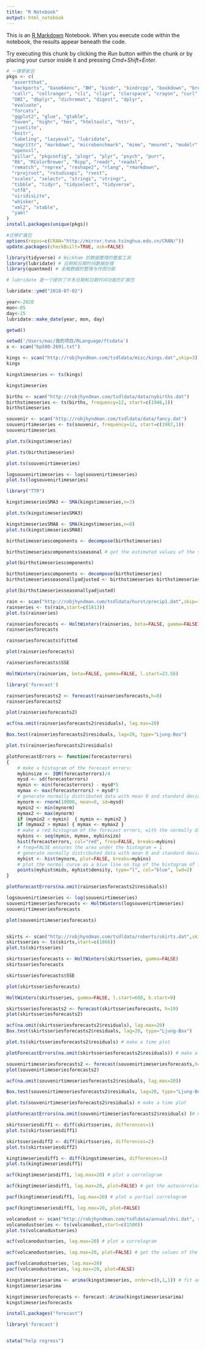 ```yaml
---
title: "R Notebook"
output: html_notebook
---
```


This is an [R Markdown](http://rmarkdown.rstudio.com) Notebook. When you execute code within the notebook, the results appear beneath the code. 

Try executing this chunk by clicking the *Run* button within the chunk or by placing your cursor inside it and pressing *Cmd+Shift+Enter*. 

```r
# 一键更新包
pkgs <- c(
  "assertthat", 
  "backports", "base64enc", "BH", "bindr", "bindrcpp", "bookdown", "broom", 
  "callr", "cellranger", "cli", "clipr", "clorspace", "crayon", "curl", 
  "DBI", "dbplyr", "dichromat", "digest", "dplyr", 
  "evaluate", 
  "forcats", 
  "ggplot2", "glue", "gtable", 
  "haven", "highr", "hms", "htmltools", "httr", 
  "jsonlite", 
  "knitr", 
  "labeling", "lazyeval", "lubridate", 
  "magrittr", "markdown", "microbenchmark", "mime", "mnormt", "modelr", "munsell", 
  "openssl", 
  "pillar", "pkgconfig", "plogr", "plyr", "psych", "purr", 
  "R6", "RColorBrewer", "Rcpp", "readr", "readxl", 
  "rematch", "reprex", "reshape2", "rlang", "rmarkdown", 
  "rprojroot", "rstudioapi", "rvest", 
  "scales", "selectr", "stringi", "stringr", 
  "tibble", "tidyr", "tidyselect", "tidyverse", 
  "utf8", 
  "viridisLite", 
  "whisker", 
  "xml2", "xtable",
  "yaml"
)
install.packages(unique(pkgs))
```

```r
#迁移扩展包
options(repos=c(CRAN="http://mirror.tuna.tsinghua.edu.cn/CRAN/"))
update.packages(checkBuilt=TRUE, ask=FALSE)

```

```r
library(tidyverse) # Wickham 的数据整理的整套工具
library(lubridate) # 日期和日期时间数据处理
library(quantmod) # 金融数据的整理与作图功能
```

```r
# lubridate 是一个提供了许多日期和日期时间功能的扩展包

lubridate::ymd("2018-07-02")
```

```r
year<-2020
mon<-05
day<-25
lubridate::make_date(year, mon, day)
```

```r
getwd()
```


```r
setwd('/Users/mac/我的项目/RLanguage/ftsdata')
x <- scan("bp500-2691.txt")
```

```r
kings <- scan("http://robjhyndman.com/tsdldata/misc/kings.dat",skip=3)
kings
```

```r
kingstimeseries <- ts(kings)
```

```r
kingstimeseries
```

```r
births <- scan("http://robjhyndman.com/tsdldata/data/nybirths.dat")
birthstimeseries <- ts(births, frequency=12, start=c(1946,1))
birthstimeseries
```

```r
souvenir <- scan("http://robjhyndman.com/tsdldata/data/fancy.dat")
souvenirtimeseries <- ts(souvenir, frequency=12, start=c(1987,1))
souvenirtimeseries
```

```r
plot.ts(kingstimeseries)
```

```r
plot.ts(birthstimeseries)

```

```r
plot.ts(souvenirtimeseries)
```

```r
logsouvenirtimeseries <- log(souvenirtimeseries) 
plot.ts(logsouvenirtimeseries)
```

```r
library("TTR")

```

```r
kingstimeseriesSMA3 <- SMA(kingstimeseries,n=3)

```

```r
plot.ts(kingstimeseriesSMA3)
```

```r
kingstimeseriesSMA8 <- SMA(kingstimeseries,n=8) 
plot.ts(kingstimeseriesSMA8)
```

```r
birthstimeseriescomponents <- decompose(birthstimeseries)
```

```r
birthstimeseriescomponents$seasonal # get the estimated values of the seasonal

```

```r
plot(birthstimeseriescomponents)
```

```r
birthstimeseriescomponents <- decompose(birthstimeseries) 
birthstimeseriesseasonallyadjusted <- birthstimeseries-birthstimeseriescomponents$seasonal
```

```r
plot(birthstimeseriesseasonallyadjusted)
```

```r
rain <- scan("http://robjhyndman.com/tsdldata/hurst/precip1.dat",skip=1) 
rainseries <- ts(rain,start=c(1813)) 
plot.ts(rainseries)
```

```r
rainseriesforecasts <- HoltWinters(rainseries, beta=FALSE, gamma=FALSE) 
rainseriesforecasts
```

```r
rainseriesforecasts$fitted
```

```r
plot(rainseriesforecasts)

```

```r
rainseriesforecasts$SSE
```

```r
HoltWinters(rainseries, beta=FALSE, gamma=FALSE, l.start=23.56)
```

```r
library('forecast')
```

```r
rainseriesforecasts2 <- forecast(rainseriesforecasts,h=8) 
rainseriesforecasts2
```

```r
plot(rainseriesforecasts2)
```

```r
acf(na.omit(rainseriesforecasts2$residuals), lag.max=20)
```

```r
Box.test(rainseriesforecasts2$residuals, lag=20, type="Ljung-Box")
```

```r
plot.ts(rainseriesforecasts2$residuals)
```

```r
plotForecastErrors <- function(forecasterrors) 
{ 
    # make a histogram of the forecast errors: 
    mybinsize <- IQR(forecasterrors)/4 
    mysd <- sd(forecasterrors) 
    mymin <- min(forecasterrors) - mysd*5
    mymax <- max(forecasterrors) + mysd*3 
    # generate normally distributed data with mean 0 and standard deviation mysd 
    mynorm <- rnorm(10000, mean=0, sd=mysd) 
    mymin2 <- min(mynorm) 
    mymax2 <- max(mynorm) 
    if (mymin2 < mymin)  { mymin <- mymin2 }
    if (mymax2 > mymax) { mymax <- mymax2 } 
    # make a red histogram of the forecast errors, with the normally distributed ˓ →data overlaid: 
    mybins <- seq(mymin, mymax, mybinsize) 
    hist(forecasterrors, col="red", freq=FALSE, breaks=mybins) 
    # freq=FALSE ensures the area under the histogram = 1 
    # generate normally distributed data with mean 0 and standard deviation mysd 
    myhist <- hist(mynorm, plot=FALSE, breaks=mybins) 
    # plot the normal curve as a blue line on top of the histogram of forecast ˓ →errors: 
    points(myhist$mids, myhist$density, type="l", col="blue", lwd=2) 
}
```

```r
plotForecastErrors(na.omit(rainseriesforecasts2$residuals))
```

```r
logsouvenirtimeseries <- log(souvenirtimeseries) 
souvenirtimeseriesforecasts <- HoltWinters(logsouvenirtimeseries) 
souvenirtimeseriesforecasts
```

```r
plot(souvenirtimeseriesforecasts)
```

```r

```

```r
skirts <- scan("http://robjhyndman.com/tsdldata/roberts/skirts.dat",skip=5) 
skirtsseries <- ts(skirts,start=c(1866))
plot.ts(skirtsseries)
```

```r
skirtsseriesforecasts <- HoltWinters(skirtsseries, gamma=FALSE)
skirtsseriesforecasts 

```

```r
skirtsseriesforecasts$SSE
```

```r
plot(skirtsseriesforecasts)
```

```r
HoltWinters(skirtsseries, gamma=FALSE, l.start=608, b.start=9)
```

```r
skirtsseriesforecasts2 <- forecast(skirtsseriesforecasts, h=19) 
plot(skirtsseriesforecasts2)
```

```r
acf(na.omit(skirtsseriesforecasts2$residuals), lag.max=20)
Box.test(skirtsseriesforecasts2$residuals, lag=20, type="Ljung-Box")
```

```r
plot.ts(skirtsseriesforecasts2$residuals) # make a time plot 
```

```r
plotForecastErrors(na.omit(skirtsseriesforecasts2$residuals)) # make a histogram
```

```r
souvenirtimeseriesforecasts2 <- forecast(souvenirtimeseriesforecasts,h=48) 
plot(souvenirtimeseriesforecasts2)
```

```r
acf(na.omit(souvenirtimeseriesforecasts2$residuals, lag.max=20))

```

```r
Box.test(souvenirtimeseriesforecasts2$residuals, lag=20, type="Ljung-Box")
```

```r
plot.ts(souvenirtimeseriesforecasts2$residuals) # make a time plot 

```

```r
plotForecastErrors(na.omit(souvenirtimeseriesforecasts2$residuals) )# make a histogram
```

```r
skirtsseriesdiff1 <- diff(skirtsseries, differences=1) 
plot.ts(skirtsseriesdiff1)
```

```r
skirtsseriesdiff2 <- diff(skirtsseries, differences=2) 
plot.ts(skirtsseriesdiff2)
```

```r
kingtimeseriesdiff1 <- diff(kingstimeseries, differences=1) 
plot.ts(kingtimeseriesdiff1)
```

```r
acf(kingtimeseriesdiff1, lag.max=20) # plot a correlogram 

```

```r
acf(kingtimeseriesdiff1, lag.max=20, plot=FALSE) # get the autocorrelation values
```

```r
pacf(kingtimeseriesdiff1, lag.max=20) # plot a partial correlogram 
```

```r
pacf(kingtimeseriesdiff1, lag.max=20, plot=FALSE)
```

```r
volcanodust <- scan("http://robjhyndman.com/tsdldata/annual/dvi.dat", skip=1) 
volcanodustseries <- ts(volcanodust,start=c(1500)) 
plot.ts(volcanodustseries)
```

```r
acf(volcanodustseries, lag.max=20) # plot a correlogram 

```

```r
acf(volcanodustseries, lag.max=20, plot=FALSE) # get the values of the ˓ →autocorrelations
```

```r
pacf(volcanodustseries, lag.max=20) 
pacf(volcanodustseries, lag.max=20, plot=FALSE)
```

```r
kingstimeseriesarima <- arima(kingstimeseries, order=c(0,1,1)) # fit an ARIMA(0,1, ˓ →1) model 
kingstimeseriesarima
```

```r
kingstimeseriesforecasts <- forecast::Arima(kingstimeseriesarima) 
kingstimeseriesforecasts
```

```r
install.packages("forecast")
```

```r
library('forecast')
```

```r

```

```r
stata("help regress")
```

